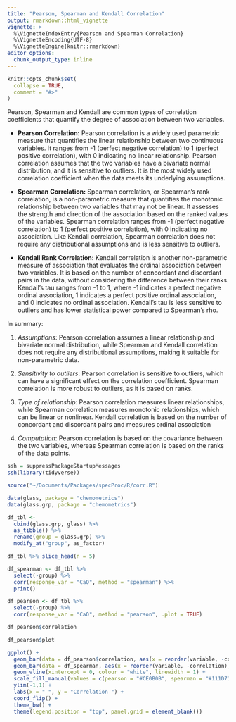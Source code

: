 ```yaml
---
title: "Pearson, Spearman and Kendall Correlation"
output: rmarkdown::html_vignette
vignette: >
  %\VignetteIndexEntry{Pearson and Spearman Correlation}
  %\VignetteEncoding{UTF-8}
  %\VignetteEngine{knitr::rmarkdown}
editor_options: 
  chunk_output_type: inline
---
```


```r
knitr::opts_chunk$set(
  collapse = TRUE,
  comment = "#>"
)
```

Pearson, Spearman and Kendall are common types of correlation coefficients that quantify the degree of association between two variables.

-   **Pearson Correlation:** Pearson correlation is a widely used parametric measure that quantifies the linear relationship between two continuous variables. It ranges from -1 (perfect negative correlation) to 1 (perfect positive correlation), with 0 indicating no linear relationship. Pearson correlation assumes that the two variables have a bivariate normal distribution, and it is sensitive to outliers. It is the most widely used correlation coefficient when the data meets its underlying assumptions.

-   **Spearman Correlation:** Spearman correlation, or Spearman's rank correlation, is a non-parametric measure that quantifies the monotonic relationship between two variables that may not be linear. It assesses the strength and direction of the association based on the ranked values of the variables. Spearman correlation ranges from -1 (perfect negative correlation) to 1 (perfect positive correlation), with 0 indicating no association. Like Kendall correlation, Spearman correlation does not require any distributional assumptions and is less sensitive to outliers.

-   **Kendall Rank Correlation:** Kendall correlation is another non-parametric measure of association that evaluates the ordinal association between two variables. It is based on the number of concordant and discordant pairs in the data, without considering the difference between their ranks. Kendall's tau ranges from -1 to 1, where -1 indicates a perfect negative ordinal association, 1 indicates a perfect positive ordinal association, and 0 indicates no ordinal association. Kendall's tau is less sensitive to outliers and has lower statistical power compared to Spearman's rho. 

In summary:

1.  *Assumptions*: Pearson correlation assumes a linear relationship and bivariate normal distribution, while Spearman and Kendall correlation does not require any distributional assumptions, making it suitable for non-parametric data.

2.  *Sensitivity to outliers*: Pearson correlation is sensitive to outliers, which can have a significant effect on the correlation coefficient. Spearman correlation is more robust to outliers, as it is based on ranks.

3.  *Type of relationship*: Pearson correlation measures linear relationships, while Spearman correlation measures monotonic relationships, which can be linear or nonlinear. Kendall correlation is based on the number of concordant and discordant pairs and measures ordinal association

4.  *Computation*: Pearson correlation is based on the covariance between the two variables, whereas Spearman correlation is based on the ranks of the data points.

```r
ssh = suppressPackageStartupMessages
ssh(library(tidyverse))
```

```r
source("~/Documents/Packages/specProc/R/corr.R")
```

```r
data(glass, package = "chemometrics")
data(glass.grp, package = "chemometrics")
```

```r
df_tbl <-
  cbind(glass.grp, glass) %>%
  as_tibble() %>%
  rename(group = glass.grp) %>%
  modify_at("group", as_factor)
```

```r
df_tbl %>% slice_head(n = 5)
```

```r
df_spearman <- df_tbl %>% 
  select(-group) %>% 
  corr(response_var = "CaO", method = "spearman") %>%
  print()
```

```r
df_pearson <- df_tbl %>% 
  select(-group) %>% 
  corr(response_var = "CaO", method = "pearson", .plot = TRUE)
```

```r
df_pearson$correlation
```

```r
df_pearson$plot
```


```r
ggplot() +
  geom_bar(data = df_pearson$correlation, aes(x = reorder(variable, -correlation), y = correlation, fill = method), position = "stack", stat = "identity") +
  geom_bar(data = df_spearman, aes(x = reorder(variable, -correlation), y = correlation, fill = method), position = "stack", stat = "identity") +
  geom_vline(xintercept = 0, colour = "white", linewidth = 1) +
  scale_fill_manual(values = c(pearson = "#CE0B0B", spearman = "#111D71")) +
  ylim(-1,1) +
  labs(x = " ", y = "Correlation ") +
  coord_flip() +
  theme_bw() +
  theme(legend.position = "top", panel.grid = element_blank())
```

